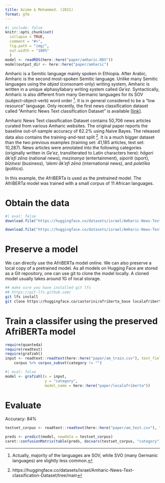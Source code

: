 ```yaml
---
title: Azime & Mohammed. (2021)
format: gfm
---
```


```r
#| include: false
knitr::opts_chunk$set(
  collapse = TRUE,
  comment = "#>",
  fig.path = "img/",
  out.width = "100%"
  )
model <- readRDS(here::here("paper/amharic.RDS"))
model$output_dir <- here::here("paper/amharic")
```

Amharic is a Semitic language mainly spoken in Ethiopia. After Arabic, Amharic is the second most-spoken Semitic language. Unlike many Semitic languages using the *abjad* (consonant-only) writing system, Amharic is written in a unique alphasyllabary writing system called *Ge'ez*. Syntactically, Amharic is also different from many Germanic languages for its SOV (subject-object-verb) word order [^SOV]. It is in general considered to be a "low resource" language. Only recently, the first news classification dataset called "Amharic News Text classification Dataset" is available [[link](https://arxiv.org/abs/2103.05639)].

Amharic News Text classification Dataset contains 50,706 news articles curated from various Amharic websites. The original paper reports the baseline out-of-sample accuracy of 62.2\% using Naive Bayes. The released data also contains the training-and-test split [^Amharic]. It is a much bigger dataset than the two previous examples (training set: 41,185 articles, test set: 10,287). News articles were annotated into the following categories (originally written in *Ge'ez*, transliterated to Latin characters here): *hāgeri āk’efi zēna* (national news), *mezinanya* (entertainment), *siporiti* (sport), *bīzinesi* (business), *‘alemi āk’efi zēna* (international news), and *poletīka* (politics).

In this example, the AfriBERTa is used as the pretrained model. The AfriBERTa model was trained with a small corpus of 11 African languages. 

# Obtain the data

```r
#| eval: false
download.file("https://huggingface.co/datasets/israel/Amharic-News-Text-classification-Dataset/resolve/main/train.csv", destfile = here::here("paper/am_train.csv"))

download.file("https://huggingface.co/datasets/israel/Amharic-News-Text-classification-Dataset/resolve/main/test.csv", destfile = here::here("paper/am_test.csv"))
```

# Preserve a model

We can directly use the AfriBERTa model online. We can also preserve a local copy of a pretrained model. As all models on Hugging Face are stored as a Git repository, one can use git to clone the model locally. A cloned model usually takes around 1G of local storage.


```bash
## make sure you have installed git lfs
## https://git-lfs.github.com/
git lfs install
git clone https://huggingface.co/castorini/afriberta_base localafriberta
```

# Train a classifer using the preserved AfriBERTa model

```r
require(quanteda)
require(readtext)
require(grafzahl)
input <- readtext::readtext(here::here("paper/am_train.csv"), text_field = "article") %>%
    corpus %>% corpus_subset(category != "")
```

```r
#| eval: false
model <- grafzahl(x = input,
                  y = "category",
                  model_name = here::here("paper/localafriberta"))
```

# Evaluate

Accuracy: 84\%

```r
testset_corpus <- readtext::readtext(here::here("paper/am_test.csv"), text_field = "article") %>% corpus %>% corpus_subset(category != "")

preds <- predict(model, newdata = testset_corpus)
caret::confusionMatrix(table(preds, docvars(testset_corpus, "category")))
```


[^SOV]: Actually, majority of the languages are SOV, while SVO (many Germanic languages) are slightly less common.

[^Amharic]: https://huggingface.co/datasets/israel/Amharic-News-Text-classification-Dataset/tree/main

